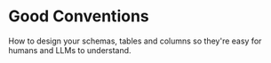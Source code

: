 
# Good Conventions

How to design your schemas, tables and columns so they're easy for humans and LLMs to understand.

<TableOfContents basePath="/good-conventions" contents={contents} />

